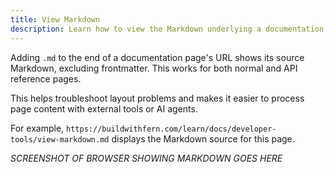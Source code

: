 ```yaml
---
title: View Markdown
description: Learn how to view the Markdown underlying a documentation page, to help with tool integration and troubleshooting.
---
```


Adding `.md` to the end of a documentation page's URL shows its source Markdown, excluding frontmatter. This works for both normal and API reference pages.

<Tip>This helps troubleshoot layout problems and makes it easier to process page content with external tools or AI agents.</Tip>

For example, `https://buildwithfern.com/learn/docs/developer-tools/view-markdown.md` displays the Markdown source for this page.

_SCREENSHOT OF BROWSER SHOWING MARKDOWN GOES HERE_
